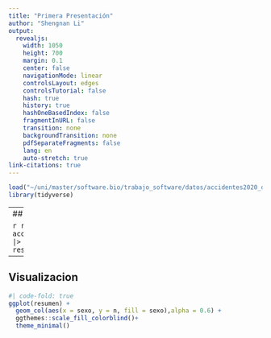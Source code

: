 ```yaml
---
title: "Primera Presentación"
author: "Shengnan Li"
output:
  revealjs:
    width: 1050
    height: 700
    margin: 0.1
    center: false
    navigationMode: linear
    controlsLayout: edges
    controlsTutorial: false
    hash: true
    history: true
    hashOneBasedIndex: false
    fragmentInURL: false
    transition: none
    backgroundTransition: none
    pdfSeparateFragments: false
    lang: en
    auto-stretch: true
link-citations: true
---
```



```r
load("~/uni/master/software.bio/trabajo_software/datos/accidentes2020_data.rda")
library(tidyverse)
```


---
## Resumen

```r
resumen <- accidentes2020_data |> count(sexo)
resumen
```

---
## Visualizacion
```r
#| code-fold: true
ggplot(resumen) +
  geom_col(aes(x = sexo, y = n, fill = sexo),alpha = 0.6) +
  ggthemes::scale_fill_colorblind()+
  theme_minimal()
```
